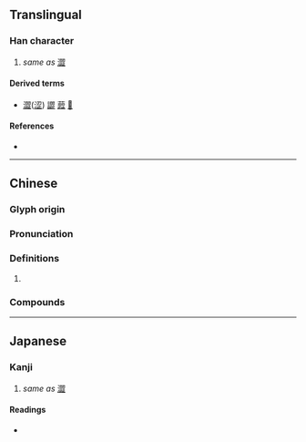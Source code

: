 {{character info}}
==Translingual==

===Han character===
{{Han char|rn=77|rad=止|as=09|sn=13|four=|canj=SIYMM|ids=⿱⿰刃刃𣥖}}

# ''same as'' [[澀]]

====Derived terms====
* {{l|mul|㒊}} [[澀]]([[涩]]) [[譅]] [[䔼]] [[𧴙]]

====References====
* {{Han ref|kx=0576.430|dkj=16324|dj=0967.150|hdz=21444.110|uh=6B70|ud=27504}}

----

==Chinese==
{{zh-forms}}

===Glyph origin===
{{Han etym}}

===Pronunciation===
{{zh-pron
|m=sè
|c=saap3
|mc=y
|oc=y
|ma=
|cat=v
}}

===Definitions===
{{zh-hanzi}}

# {{lb|zh|Cantonese}} {{zh-only|歰氣|to [[argue]], [[wrangle]], [[disagree]]}}

===Compounds===
{{zh-der|歰氣}}

----

==Japanese==

===Kanji===
{{ja-kanji|grade=|rs=止09}}

# ''same as'' [[澀]]

====Readings====
* {{ja-readings|on=[[しゅう]] (shū), [[そう]] (sō)|kun=[[しぶる]] (shiburu), [[しぶい]] (shibui)}}